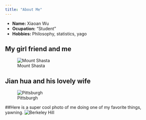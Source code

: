```yaml
---
title: "About Me"
---
```


- __Name:__ Xiaoan Wu
- __Ocupation:__ "Student"
- __Hobbies:__ Philosophy, statistics, yago 

## My girl friend and me
![Mount Shasta](/Users/shaun/Desktop/website2/photo/IMG_1304.jpg)

## Jian hua and his lovely wife
![Pittsburgh](/Users/shaun/Desktop/website2/photo/IMG_0079.jpg)

##Here is a super cool photo of me doing one of my favorite things, yawning. 
![Berkeley Hill](/Users/shaun/Desktop/website2/photo/IMG_2877.jpg)